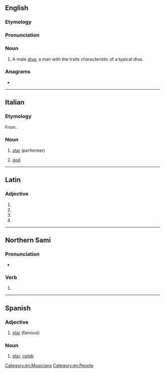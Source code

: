 ==English==

===Etymology===
{{bor|en|it|divo}}

===Pronunciation===
{{IPA|/ˈdiːvoʊ/|lang=en}}

===Noun===
{{en-noun}}

# A male [[diva]]; a man with the traits characteristic of a typical diva.

===Anagrams===
* {{anagrams|en|a=diov|Ovid|void}}

[[Category:en:Musicians]]
[[Category:en:People]]

----

==Italian==

===Etymology===
From {{bor|it|la|divus}}.

===Noun===
{{it-noun|m|f=diva}}

# [[star]] (performer)
# {{lb|it|poetic}} [[god]]

----

==Latin==

===Adjective===
{{la-adj-form|dīvō}}

# {{inflection of|dīvus||dat|m|s|lang=la}}
# {{inflection of|dīvus||dat|n|s|lang=la}}
# {{inflection of|dīvus||abl|m|s|lang=la}}
# {{inflection of|dīvus||abl|n|p|lang=la}}

----

==Northern Sami==

===Pronunciation===
* {{se-IPA|divọ}}

===Verb===
{{head|se|verb form}}

# {{inflection of|divvut||pres|indc|conn|;|2|s|impr|;|impr|conn|lang=se}}

----

==Spanish==

===Adjective===
{{es-adj|f=diva}}

# [[star]] (famous)

===Noun===
{{es-noun|m|f=diva}}

# [[star]], [[celeb]]